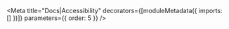 
<Meta
  title="Docs|Accessibility"
  decorators={[moduleMetadata({ imports: [] })]}
  parameters={{ order: 5 }}
/>

<Description markdown={A11y} />
